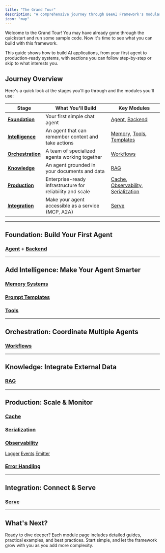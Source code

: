 ```yaml
---
title: "The Grand Tour"
description: "A comprehensive journey through BeeAI Framework's modular architecture"
icon: "map"
---
```


Welcome to the Grand Tour! You may have already gone through the quickstart and run some sample code. Now it's time to see what you can build with this framework.

This guide shows how to build AI applications, from your first agent to production-ready systems, with sections you can follow step-by-step or skip to what interests you.

## Journey Overview

Here's a quick look at the stages you'll go through and the modules you'll use:

| Stage | What You'll Build | Key Modules |
|-------|------------------|-------------|
| **[Foundation](#foundation)** | Your first simple chat agent | [Agent](https://framework.beeai.dev/modules/agents), [Backend](https://framework.beeai.dev/modules/backend) |
| **[Intelligence](#intelligence)** | An agent that can remember context and take actions | [Memory](https://framework.beeai.dev/modules/memory), [Tools](https://framework.beeai.dev/modules/tools), [Templates](https://framework.beeai.dev/modules/templates) |
| **[Orchestration](#orchestration)** | A team of specialized agents working together | [Workflows](https://framework.beeai.dev/modules/workflows) |
| **[Knowledge](#knowledge)** | An agent grounded in your documents and data | [RAG](https://framework.beeai.dev/modules/rag) |
| **[Production](#production)** | Enterprise-ready infrastructure for reliability and scale | [Cache](https://framework.beeai.dev/modules/cache), [Observability](https://framework.beeai.dev/modules/observability), [Serialization](https://framework.beeai.dev/modules/serialization) |
| **[Integration](#integration)** | Make your agent accessible as a service (MCP, A2A) | [Serve](https://framework.beeai.dev/modules/serve) |

---

## Foundation: Build Your First Agent

### [Agent](https://framework.beeai.dev/modules/agents) + [Backend](https://framework.beeai.dev/modules/backend)

---

## Add Intelligence: Make Your Agent Smarter

### [Memory Systems](https://framework.beeai.dev/modules/memory)

### [Prompt Templates](https://framework.beeai.dev/modules/templates)

### [Tools](https://framework.beeai.dev/modules/tools)

---

## Orchestration: Coordinate Multiple Agents

### [Workflows](https://framework.beeai.dev/modules/workflows)

---

## Knowledge: Integrate External Data

### [RAG](https://framework.beeai.dev/modules/rag)

---

## Production: Scale & Monitor

### [Cache](https://framework.beeai.dev/modules/cache)

### [Serialization](https://framework.beeai.dev/modules/serialization)

### [Observability](https://framework.beeai.dev/modules/observability)

[Logger](https://framework.beeai.dev/modules/logger)
[Events](https://framework.beeai.dev/modules/events)
[Emitter](https://framework.beeai.dev/modules/emitter)

### [Error Handling](https://framework.beeai.dev/modules/errors)

---

## Integration: Connect & Serve

### [Serve](https://framework.beeai.dev/modules/serve)

---

## What's Next?

Ready to dive deeper? Each module page includes detailed guides, practical examples, and best practices. Start simple, and let the framework grow with you as you add more complexity.
